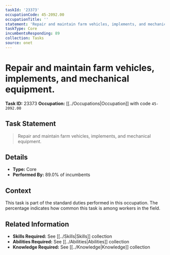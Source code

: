 ```yaml
---
taskId: '23373'
occupationCode: 45-2092.00
occupationTitle: ''
statement: 'Repair and maintain farm vehicles, implements, and mechanical equipment.'
taskType: Core
incumbentsResponding: 89
collection: Tasks
source: onet
---
```

# Repair and maintain farm vehicles, implements, and mechanical equipment.

**Task ID:** 23373
**Occupation:** [[../Occupations|Occupation]] with code `45-2092.00`

## Task Statement

> Repair and maintain farm vehicles, implements, and mechanical equipment.

## Details

- **Type:** Core
- **Performed By:** 89.0% of incumbents

## Context

This task is part of the standard duties performed in this occupation. The percentage indicates how common this task is among workers in the field.

## Related Information

- **Skills Required:** See [[../Skills|Skills]] collection
- **Abilities Required:** See [[../Abilities|Abilities]] collection
- **Knowledge Required:** See [[../Knowledge|Knowledge]] collection
